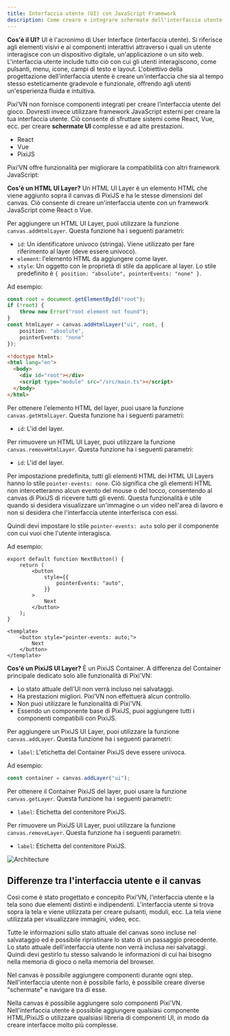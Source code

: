 ```yaml
---
title: Interfaccia utente (UI) con JavaScript Framework
description: Come creare e integrare schermate dell'interfaccia utente in Pixi'VN utilizzando framework JavaScript esterni come React, Vue e PixiJS.
---
```



**Cos'è il UI?** UI è l'acronimo di User Interface (interfaccia utente). Si riferisce agli elementi visivi e ai componenti interattivi attraverso i quali un utente interagisce con un dispositivo digitale, un'applicazione o un sito web. L'interfaccia utente include tutto ciò con cui gli utenti interagiscono, come pulsanti, menu, icone, campi di testo e layout. L'obiettivo della progettazione dell'interfaccia utente è creare un'interfaccia che sia al tempo stesso esteticamente gradevole e funzionale, offrendo agli utenti un'esperienza fluida e intuitiva.

Pixi’VN non fornisce componenti integrati per creare l’interfaccia utente del gioco. Dovresti invece utilizzare framework JavaScript esterni per creare la tua interfaccia utente. Ciò consente di sfruttare sistemi come React, Vue, ecc. per creare **schermate UI** complesse e ad alte prestazioni.

- <DynamicLink href="/start/interface-react">React</DynamicLink>
- <DynamicLink href="/start/interface-vue">Vue</DynamicLink>
- <DynamicLink href="/start/interface-pixijs">PixiJS</DynamicLink>

Pixi’VN offre funzionalità per migliorare la compatibilità con altri framework JavaScript:

<Accordions>

<Accordion title="Adding HTML UI Layers" id="adding-html-ui-layers">

**Cos'è un HTML UI Layer?** Un HTML UI Layer è un elemento HTML che viene aggiunto sopra il canvas di PixiJS e ha le stesse dimensioni del canvas. Ciò consente di creare un'interfaccia utente con un framework JavaScript come React o Vue.

Per aggiungere un HTML UI Layer, puoi utilizzare la funzione `canvas.addHtmlLayer`. Questa funzione ha i seguenti parametri:

- `id`: Un identificatore univoco (stringa). Viene utilizzato per fare riferimento al layer (deve essere univoco).
- `element`: l'elemento HTML da aggiungere come layer.
- `style`: Un oggetto con le proprietà di stile da applicare al layer. Lo stile predefinito è `{ position: "absolute", pointerEvents: "none" }`.

Ad esempio:

```ts tab="src/main.ts"
const root = document.getElementById("root");
if (!root) {
    throw new Error("root element not found");
}
const htmlLayer = canvas.addHtmlLayer("ui", root, {
    position: "absolute",
    pointerEvents: "none"
});
```

```html tab="index.html"
<!doctype html>
<html lang="en">
  <body>
    <div id="root"></div>
    <script type="module" src="/src/main.ts"></script>
  </body>
</html>
```

Per ottenere l'elemento HTML del layer, puoi usare la funzione `canvas.getHtmlLayer`. Questa funzione ha i seguenti parametri:

- `id`: L'id del layer.

Per rimuovere un HTML UI Layer, puoi utilizzare la funzione `canvas.removeHtmlLayer`. Questa funzione ha i seguenti parametri:

- `id`: L'id del layer.

</Accordion>

<Accordion title="How to enable HTML UI interaction?" id="how-to-enable-ui-interaction">

Per impostazione predefinita, tutti gli elementi HTML dei HTML UI Layers hanno lo stile `pointer-events: none`. Ciò significa che gli elementi HTML non intercetteranno alcun evento del mouse o del tocco, consentendo al canvas di PixiJS di ricevere tutti gli eventi. Questa funzionalità è utile quando si desidera visualizzare un'immagine o un video nell'area di lavoro e non si desidera che l'interfaccia utente interferisca con essi.

Quindi devi impostare lo stile `pointer-events: auto` solo per il componente con cui vuoi che l'utente interagisca.

Ad esempio:

```tsx tab="React"
export default function NextButton() {
    return (
        <button
            style={{
                pointerEvents: "auto",
            }}
        >
            Next
        </button>
    );
}
```

```vue tab="Vue"
<template>
    <button style="pointer-events: auto;">
        Next
    </button>
</template>
```

</Accordion>

<Accordion title="Adding PixiJS UI Layers" id="adding-pixijs-ui-layers">

**Cos'è un PixiJS UI Layer?** È un PixiJS Container. A differenza del Container principale dedicato solo alle funzionalità di Pixi'VN:

- Lo stato attuale dell'Ul non verrà incluso nei salvataggi.
- Ha prestazioni migliori. Pixi’VN non effettuerà alcun controllo.
- Non puoi utilizzare le funzionalità di Pixi'VN.
- Essendo un componente base di PixiJS, puoi aggiungere tutti i componenti compatibili con PixiJS.

Per aggiungere un PixiJS UI Layer, puoi utilizzare la funzione `canvas.addLayer`. Questa funzione ha i seguenti parametri:

- `label`: L'etichetta del Container PixiJS deve essere univoca.

Ad esempio:

```ts title="src/main.ts"
const container = canvas.addLayer("ui");
```

Per ottenere il Container PixiJS del layer, puoi usare la funzione `canvas.getLayer`. Questa funzione ha i seguenti parametri:

- `label`: Etichetta del contenitore PixiJS.

Per rimuovere un PixiJS UI Layer, puoi utilizzare la funzione `canvas.removeLayer`. Questa funzione ha i seguenti parametri:

- `label`: Etichetta del contenitore PixiJS.

</Accordion>

</Accordions>

![Architecture](/arch.png)

## Differenze tra l'interfaccia utente e il canvas

Così come è stato progettato e concepito Pixi’VN, l’interfaccia utente e la tela sono due elementi distinti e indipendenti. L'interfaccia utente si trova sopra la tela e viene utilizzata per creare pulsanti, moduli, ecc. La tela viene utilizzata per visualizzare immagini, video, ecc.

Tutte le informazioni sullo stato attuale del canvas sono incluse nel salvataggio ed è possibile ripristinare lo stato di un passaggio precedente. Lo stato attuale dell'interfaccia utente non verrà inclusa nei salvataggi. Quindi devi <DynamicLink href="/start/interface-connect-storage">gestirlo tu stesso salvando le informazioni</DynamicLink> di cui hai bisogno nella <DynamicLink href="/start/storage">memoria di gioco</DynamicLink> o nella memoria del browser.

Nel canvas è possibile aggiungere componenti durante ogni step. Nell'interfaccia utente non è possibile farlo, è possibile creare diverse <DynamicLink href="/start/interface-connect-storage">"schermate" e navigare tra di esse</DynamicLink>.

Nella canvas è possibile aggiungere solo componenti Pixi'VN. Nell'interfaccia utente è possibile aggiungere qualsiasi componente HTML/PixiJS o utilizzare qualsiasi libreria di componenti UI, in modo da creare interfacce molto più complesse.
